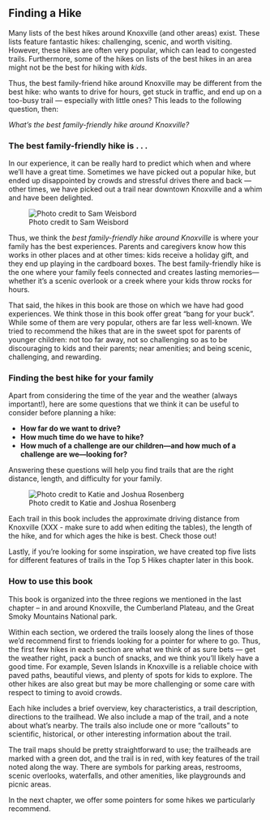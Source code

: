 ## Finding a Hike

Many lists of the best hikes around Knoxville (and other areas) exist. These lists feature fantastic hikes: challenging, scenic, and worth visiting. However, these hikes are often very popular, which can lead to congested trails. Furthermore, some of the hikes on lists of the best hikes in an area might not be the best for hiking with *kids*.

Thus, the best family-friend hike around Knoxville may be different from the best hike: who wants to drive for hours, get stuck in traffic, and end up on a too-busy trail — especially with little ones? This leads to the following question, then:

*What’s the best family-friendly hike around Knoxville?*

### The best family-friendly hike is . . .

In our experience, it can be really hard to predict which when and where we’ll have a great time. Sometimes we have picked out a popular hike, but ended up disappointed by crowds and stressful drives there and back --- other times, we have picked out a trail near downtown Knoxville and a whim and have been delighted.

![Photo credit to Sam Weisbord](img/kidscrossingcreek.jpg)

Thus, we think the *best family-friendly hike around Knoxville* is where your family has the best experiences. Parents and caregivers know how this works in other places and at other times: kids receive a holiday gift, and they end up playing in the cardboard boxes. The best family-friendly hike is the one where your family feels connected and creates lasting memories—whether it’s a scenic overlook or a creek where your kids throw rocks for hours.

That said, the hikes in this book are those on which we have had good experiences. We think those in this book offer great “bang for your buck”. While some of them are very popular, others are far less well-known. We tried to recommend the hikes that are in the sweet spot for parents of younger children: not too far away, not so challenging so as to be discouraging to kids and their parents; near amenities; and being scenic, challenging, and rewarding.

### Finding the best hike for your family

Apart from considering the time of the year and the weather (always important!), here are some questions that we think it can be useful to consider before planning a hike:

-   **How far do we want to drive?**
-   **How much time do we have to hike?**
-   **How much of a challenge are our children—and how much of a challenge are we—looking for?**

Answering these questions will help you find trails that are the right distance, length, and difficulty for your family.

![Photo credit to Katie and Joshua Rosenberg](img/rocky trail.jpg)

Each trail in this book includes the approximate driving distance from Knoxville (XXX - make sure to add when editing the tables), the length of the hike, and for which ages the hike is best. Check those out!

Lastly, if you’re looking for some inspiration, we have created top five lists for different features of trails in the Top 5 Hikes chapter later in this book.

### How to use this book

This book is organized into the three regions we mentioned in the last chapter -- in and around Knoxville, the Cumberland Plateau, and the Great Smoky Mountains National park.

Within each section, we ordered the trails loosely along the lines of those we’d recommend first to friends looking for a pointer for where to go. Thus, the first few hikes in each section are what we think of as sure bets — get the weather right, pack a bunch of snacks, and we think you’ll likely have a good time. For example, Seven Islands in Knoxville is a reliable choice with paved paths, beautiful views, and plenty of spots for kids to explore. The other hikes are also great but may be more challenging or some care with respect to timing to avoid crowds.

Each hike includes a brief overview, key characteristics, a trail description, directions to the trailhead. We also include a map of the trail, and a note about what’s nearby. The trails also include one or more "callouts" to scientific, historical, or other interesting information about the trail.

The trail maps should be pretty straightforward to use; the trailheads are marked with a green dot, and the trail is in red, with key features of the trail noted along the way. There are symbols for parking areas, restrooms, scenic overlooks, waterfalls, and other amenities, like playgrounds and picnic areas.

In the next chapter, we offer some pointers for some hikes we particularly recommend.
